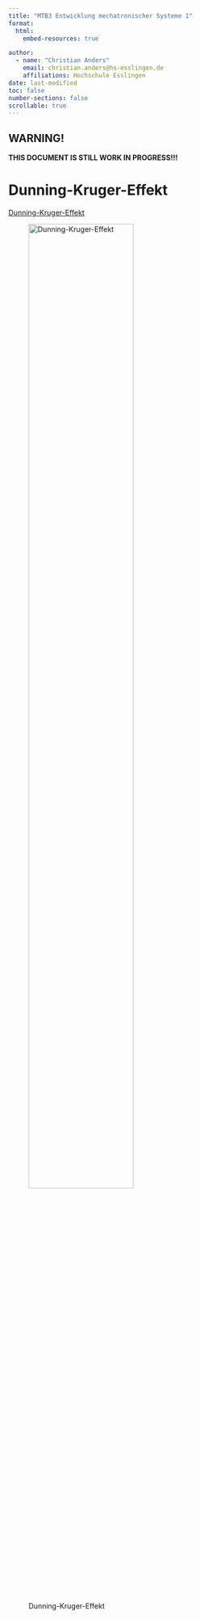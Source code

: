```yaml
---
title: "MTB3 Entwicklung mechatronischer Systeme 1"
format:
  html:
    embed-resources: true

author:
  - name: "Christian Anders"
    email: christian.anders@hs-esslingen.de
    affiliations: Hochschule Esslingen
date: last-modified
toc: false
number-sections: false
scrollable: true
---
```




<!-- -------------------------------------------------------------------------

                       Callout !!! WARNING !!!

-------------------------------------------------------------------------- -->
::: {.callout-warning}
## WARNING!
**THIS DOCUMENT IS STILL WORK IN PROGRESS!!!**
:::

<!-- -------------------------------------------------------------------------

                       Dunning-Kruger-Effekt

-------------------------------------------------------------------------- -->

# Dunning-Kruger-Effekt

[Dunning-Kruger-Effekt](https://de.wikipedia.org/wiki/Dunning-Kruger-Effekt)

![Dunning-Kruger-Effekt](images/Dunning-Kruger.png){width=70% #fig-dunning-kruger}
